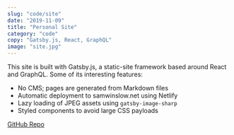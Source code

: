 ```yaml
---
slug: "code/site"
date: "2019-11-09"
title: "Personal Site"
category: "code"
copy: "Gatsby.js, React, GraphQL"
image: "site.jpg"
---
```


This site is built with Gatsby.js, a static-site framework based around React and GraphQL. Some of its interesting features:
- No CMS; pages are generated from Markdown files
- Automatic deployment to samwinslow.net using Netlify
- Lazy loading of JPEG assets using `gatsby-image-sharp`
- Styled components to avoid large CSS payloads

[GitHub Repo](https://github.com/samwinslow/sam-gatsby-universal)
